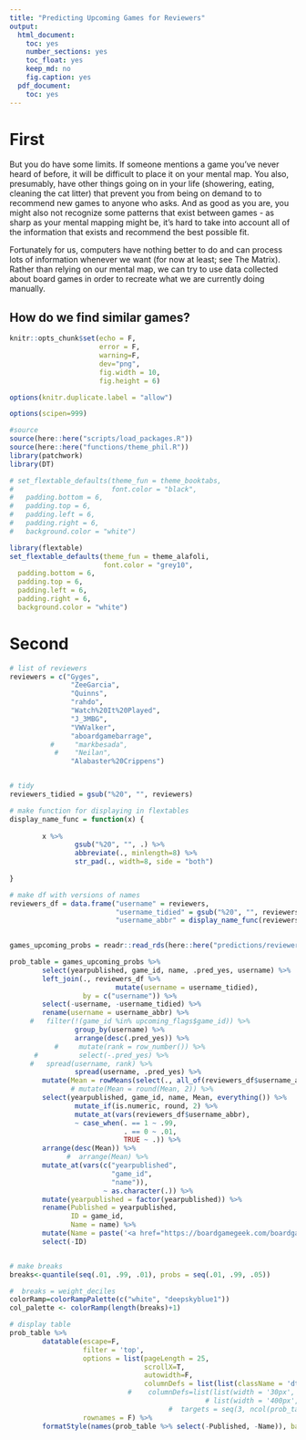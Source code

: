 ```yaml
---
title: "Predicting Upcoming Games for Reviewers"
output:
  html_document:
    toc: yes
    number_sections: yes
    toc_float: yes
    keep_md: no
    fig.caption: yes
  pdf_document:
    toc: yes
---
```


# First

But you do have some limits. If someone mentions a game you've never heard of before, it will be difficult to place it on your mental map. You also, presumably, have other things going on in your life (showering, eating, cleaning the cat litter) that prevent you from being on demand to to recommend new games to anyone who asks. And as good as you are, you might also not recognize some patterns that exist between games - as sharp as your mental mapping might be, it's hard to take into account all of the information that exists and recommend the best possible fit.

Fortunately for us, computers have nothing better to do and can process lots of information whenever we want (for now at least; see The Matrix). Rather than relying on our mental map, we can try to use data collected about board games in order to recreate what we are currently doing manually.

## How do we find similar games?

```r

knitr::opts_chunk$set(echo = F,
                      error = F,
                      warning=F,
                      dev="png",
                      fig.width = 10,
                      fig.height = 6)

options(knitr.duplicate.label = "allow")

options(scipen=999)

#source
source(here::here("scripts/load_packages.R"))
source(here::here("functions/theme_phil.R"))
library(patchwork)
library(DT)

# set_flextable_defaults(theme_fun = theme_booktabs,
#                        font.color = "black",
#   padding.bottom = 6, 
#   padding.top = 6,
#   padding.left = 6,
#   padding.right = 6,
#   background.color = "white")

library(flextable)
set_flextable_defaults(theme_fun = theme_alafoli,
                       font.color = "grey10",
  padding.bottom = 6, 
  padding.top = 6,
  padding.left = 6,
  padding.right = 6,
  background.color = "white")

```

# Second

```r

# list of reviewers
reviewers = c("Gyges",
               "ZeeGarcia",
               "Quinns",
               "rahdo",
               "Watch%20It%20Played",
               "J_3MBG",
               "VWValker",
               "aboardgamebarrage",
          #     "markbesada",
           #    "Neilan",
               "Alabaster%20Crippens")


# tidy
reviewers_tidied = gsub("%20", "", reviewers)

# make function for displaying in flextables
display_name_func = function(x) {
        
        x %>%
                gsub("%20", "", .) %>%
                abbreviate(., minlength=8) %>%
                str_pad(., width=8, side = "both")
               
}

# make df with versions of names
reviewers_df = data.frame("username" = reviewers,
                          "username_tidied" = gsub("%20", "", reviewers),
                          "username_abbr" = display_name_func(reviewers))
               

```


```r

games_upcoming_probs = readr::read_rds(here::here("predictions/reviewer_probs_2022-05-25.Rdata"))

```


```r

prob_table = games_upcoming_probs %>%
        select(yearpublished, game_id, name, .pred_yes, username) %>%
        left_join(., reviewers_df %>%
                          mutate(username = username_tidied),
                  by = c("username")) %>%
        select(-username, -username_tidied) %>%
        rename(username = username_abbr) %>%
     #   filter(!(game_id %in% upcoming_flags$game_id)) %>%
                group_by(username) %>%
                arrange(desc(.pred_yes)) %>%
           #     mutate(rank = row_number()) %>%
      #          select(-.pred_yes) %>%
     #   spread(username, rank) %>%
                spread(username, .pred_yes) %>%
        mutate(Mean = rowMeans(select(., all_of(reviewers_df$username_abbr)))) %>%
               # mutate(Mean = round(Mean, 2)) %>%
        select(yearpublished, game_id, name, Mean, everything()) %>%
                mutate_if(is.numeric, round, 2) %>%
                mutate_at(vars(reviewers_df$username_abbr),
                ~ case_when(. == 1 ~ .99,
                            . == 0 ~ .01,
                            TRUE ~ .)) %>%
        arrange(desc(Mean)) %>%
              #  arrange(Mean) %>%
        mutate_at(vars(c("yearpublished",
                         "game_id", 
                         "name")),
                       ~ as.character(.)) %>%
        mutate(yearpublished = factor(yearpublished)) %>%
        rename(Published = yearpublished,
               ID = game_id,
               Name = name) %>%
        mutate(Name = paste('<a href="https://boardgamegeek.com/boardgame/', ID, '">', Name, '</a>', sep="")) %>%
        select(-ID)


# make breaks
breaks<-quantile(seq(.01, .99, .01), probs = seq(.01, .99, .05))

#  breaks = weight_deciles
colorRamp=colorRampPalette(c("white", "deepskyblue1"))
col_palette <- colorRamp(length(breaks)+1)

# display table
prob_table %>%
        datatable(escape=F,
                  filter = 'top',
                  options = list(pageLength = 25,
                                 scrollX=T,
                                 autowidth=F,
                                 columnDefs = list(list(className = 'dt-center', targets = which(names(prob_table)!='Name')-1))),
                             #    columnDefs=list(list(width = '30px', targets = c(which(names(prob_table)!='Name')-1)))),
                                                # list(width = '400px', targets = c(which(names(prob_table)=='Name')-1)))),
                                       #  targets = seq(3, ncol(prob_table)-1))),
                  rownames = F) %>%
        formatStyle(names(prob_table %>% select(-Published, -Name)), backgroundColor = styleInterval(breaks, col_palette))
```

